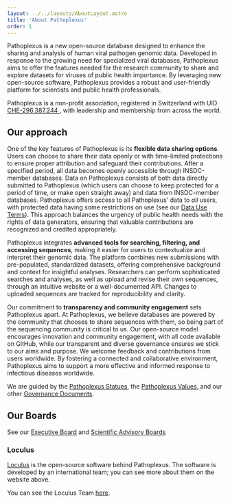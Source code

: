 ---
layout: ../../layouts/AboutLayout.astro
title: 'About Pathoplexus'
order: 1
---

Pathoplexus is a new open-source database designed to enhance the sharing and analysis of human viral pathogen genomic data.
Developed in response to the growing need for specialized viral databases, Pathoplexus aims to offer the features needed for the research community to share and explore datasets for viruses of public health importance.
By leveraging new open-source software, Pathoplexus provides a robust and user-friendly platform for scientists and public health professionals.

Pathoplexus is a non-profit association, registered in Switzerland with UID [CHE-296.387.244 ](https://www.uid.admin.ch/Detail.aspx?uid_id=CHE-296.387.244), with leadership and membership from across the world.

## Our approach

One of the key features of Pathoplexus is its **flexible data sharing options**.
Users can choose to share their data openly or with time-limited protections to ensure proper attribution and safeguard their contributions.
After a specified period, all data becomes openly accessible through INSDC-member databases.
Data on Pathoplexus consists of both data directly submitted to Pathoplexus (which users can choose to keep protected for a period of time, or make open straight away) and data from INSDC-member databases.
Pathoplexus offers access to all Pathoplexus' data to _all_ users, with protected data having some restrictions on use (see our [Data Use Terms](/about/terms-of-use/data-use-terms)).
This approach balances the urgency of public health needs with the rights of data generators, ensuring that valuable contributions are recognized and credited appropriately.

Pathoplexus integrates **advanced tools for searching, filtering, and accessing sequences**, making it easier for users to contextualize and interpret their genomic data.
The platform combines new submissions with pre-populated, standardized datasets, offering comprehensive background and context for insightful analyses.
Researchers can perform sophisticated searches and analyses, as well as upload and revise their own sequences, through an intuitive website or a well-documented API.
Changes to uploaded sequences are tracked for reproducibility and clarity.

Our commitment to **transparency and community engagement** sets Pathoplexus apart.
At Pathoplexus, we believe databases are powered by the community that chooses to share sequences with them, so being part of the sequencing community is critical to us.
Our open-source model encourages innovation and community engagement, with all code available on GitHub, while our transparent and diverse governance ensures we stick to our aims and purpose.
We welcome feedback and contributions from users worldwide.
By fostering a connected and collaborative environment, Pathoplexus aims to support a more effective and informed response to infectious diseases worldwide.


We are guided by the [Pathoplexus Statues](/about/governance/pathoplexus-statutes), the [Pathoplexus Values](/about/governance/values),
and our other [Governance Documents](/about/governance).

## Our Boards

See our [Executive Board](/about/eb) and [Scientific Advisory Boards](/about/sab)


### Loculus

[Loculus](https://github.com/loculus-project/loculus) is the open-source software behind Pathoplexus. 
The software is developed by an international team; you can see more about them on the website above.

You can see the Loculus Team [here](https://loculus.org/#team).
